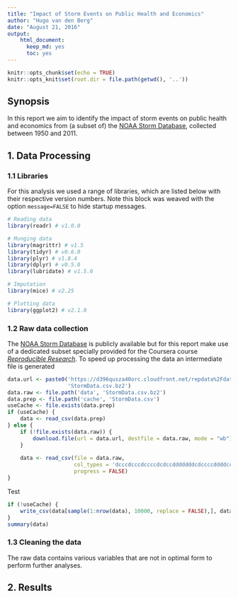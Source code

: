 ```yaml
---
title: "Impact of Storm Events on Public Health and Economics"
author: "Hugo van den Berg"
date: "August 21, 2016"
output: 
    html_document:
      keep_md: yes
      toc: yes
---
```


```r
knitr::opts_chunk$set(echo = TRUE)
knitr::opts_knit$set(root.dir = file.path(getwd(), '..'))
```

## Synopsis

In this report we aim to identify the impact of storm events on public health
and economics from (a subset of) the [NOAA Storm Database][1], collected
between 1950 and 2011.

## 1. Data Processing

### 1.1 Libraries

For this analysis we used a range of libraries, which are listed below with
their respective version numbers.
Note this block was weaved with the option `message=FALSE` to hide startup
messages.

```r
# Reading data
library(readr) # v1.0.0

# Munging data
library(magrittr) # v1.5
library(tidyr) # v0.6.0
library(plyr) # v1.8.4
library(dplyr) # v0.5.0
library(lubridate) # v1.5.6

# Imputation
library(mice) # v2.25

# Plotting data
library(ggplot2) # v2.1.0
```

### 1.2 Raw data collection

The [NOAA Storm Database][1] is publicly available but for this report make use
of a dedicated subset specially provided for the Coursera course *[Reproducible
Research][2]*.
To speed up processing the data an intermediate file is generated 

```r
data.url <- paste0('https://d396qusza40orc.cloudfront.net/repdata%2Fdata%2F',
                   'StormData.csv.bz2')
data.raw <- file.path('data', 'StormData.csv.bz2')
data.prep <- file.path('cache', 'StormData.csv')
useCache <- file.exists(data.prep)
if (useCache) {
    data <- read_csv(data.prep)
} else {
    if (!file.exists(data.raw)) {
        download.file(url = data.url, destfile = data.raw, mode = "wb")
    }
    
    data <- read_csv(file = data.raw,
                     col_types = 'dcccdcccdccccdcdccdddddddcdccccddddcc',
                     progress = FALSE)
}
```
Test
```r
if (!useCache) {
    write_csv(data[sample(1:nrow(data), 10000, replace = FALSE),], data.prep)
}
summary(data)
```

### 1.3 Cleaning the data

The raw data contains various variables that are not in optimal form to perform
further analyses.


## 2. Results


[1]: http://www.ncdc.noaa.gov/stormevents/ 
[2]: https://www.coursera.org/learn/reproducible-research
